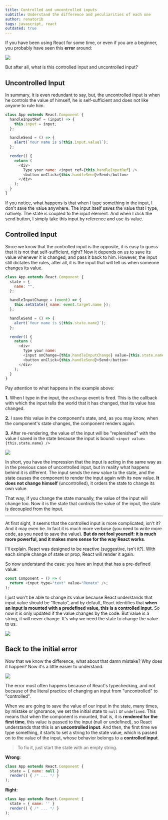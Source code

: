 ```yaml
---
title: Controlled and uncontrolled inputs
subtitle: Understand the difference and peculiarities of each one
author: renatorib
tags: javascript, react
outdated: true
---
```


If you have been using React for some time, or even if you are a beginner, you probably have seen this **error** around:

<img src="controlled-input.png" align="center" />

But after all, what is this controlled input and uncontrolled input?

## Uncontrolled Input

In summary, it is even redundant to say, but, the uncontrolled input is when he controls the value of himself, he is self-sufficient and does not like anyone to rule him.

```js
class App extends React.Component {
  handleInputRef = (input) => {
    this.input = input;
  };

  handleSend = () => {
    alert(`Your name is ${this.input.value}`);
  };

  render() {
    return (
      <div>
        Type your name: <input ref={this.handleInputRef} />
        <button onClick={this.handleSend}>Send</button>
      </div>
    );
  }
}
```

If you notice, what happens is that when I type something in the input, I don't save the value anywhere. The input itself saves the value that I type, natively. The state is coupled to the input element. And when I click the send button, I simply take this input by reference and use its value.

## Controlled Input

Since we know that the controlled input is the opposite, it is easy to guess that it is not that self-sufficient, right? Now it depends on us to save its value whenever it is changed, and pass it back to him. However, the input still dictates the rules, after all, it is the input that will tell us when someone changes its value.

```js
class App extends React.Component {
  state = {
    name: "",
  };

  handleInputChange = (event) => {
    this.setState({ name: event.target.name });
  };

  handleSend = () => {
    alert(`Your name is ${this.state.name}`);
  };

  render() {
    return (
      <div>
        Type your name:
        <input onChange={this.handleInputChange} value={this.state.name} />
        <button onClick={this.handleSend}>Send</button>
      </div>
    );
  }
}
```

Pay attention to what happens in the example above:

**1.** When I type in the input, the `onChange` event is fired. This is the callback with which the input tells the world that it has changed, that its value has changed.

**2.** I save this value in the component's state, and, as you may know, when the component's state changes, the component renders again.

**3.** After re-rendering, the value of the input will be "replenished" with the value I saved in the state because the input is bound: `<input value={this.state.name} />`

<img src="controlled-input.png" align="center" />

In short, you have the impression that the input is acting in the same way as in the previous case of uncontrolled input, but in reality what happens behind it is different. The input sends the new value to the state, and the state causes the component to render the input again with its new value. **It does not change himself** (uncontrolled), it orders the state to change its own value.

That way, if you change the state manually, the value of the input will change too. Now it is the state that controls the value of the input, the state is decoupled from the input.

---

At first sight, it seems that the controlled input is more complicated, isn't it? And it may even be. In fact it is much more verbose (you need to write more code, as you need to save the value). **But do not fool yourself: it is much more powerful, and it makes more sense for the way React works**.

I'll explain. React was designed to be reactive (suggestive, isn't it?). With each simple change of state or prop, React will render it again.

So now understand the case: you have an input that has a pre-defined value:

```js
const Component = () => (
  return <input type="text" value="Renato" />;
);
```

I just won't be able to change its value because React understands that input value should be “Renato”, and by default, React identifies that **when an input is mounted with a predefined value, this is a controlled input**. So now it is only updated if the value changes by the code. But value is a string, it will never change. It's why we need the state to change the value to us.

<img src="dummy.png" align="center" />

## Back to the initial error

Now that we know the difference, what about that damn mistake? Why does it happen?
Now it's a little easier to understand.

<img src="whats-wrong.png" align="center" />

The error most often happens because of React's typechecking, and not because of the literal practice of changing an input from "uncontrolled" to "controlled".

When we are going to save the value of our input in the state, many times, by mistake or ignorance, we set the initial state to `null` or `undefined`. This means that when the component is mounted, that is, it is **rendered for the first time**, this value is passed to the input (null or undefined), so React understands that this is an **uncontrolled input**. And then, the first time we type something, it starts to set a string to the state value, which is passed on to the value of the input, whose behavior belongs to a **controlled input**.

> To fix it, just start the state with an empty string.

**Wrong**:

```js
class App extends React.Component {
  state = { name: null }
  render() { /* ... */ }
);
```

**Right**:

```js
class App extends React.Component {
  state = { name: '' }
  render() { /* ... */ }
);
```
